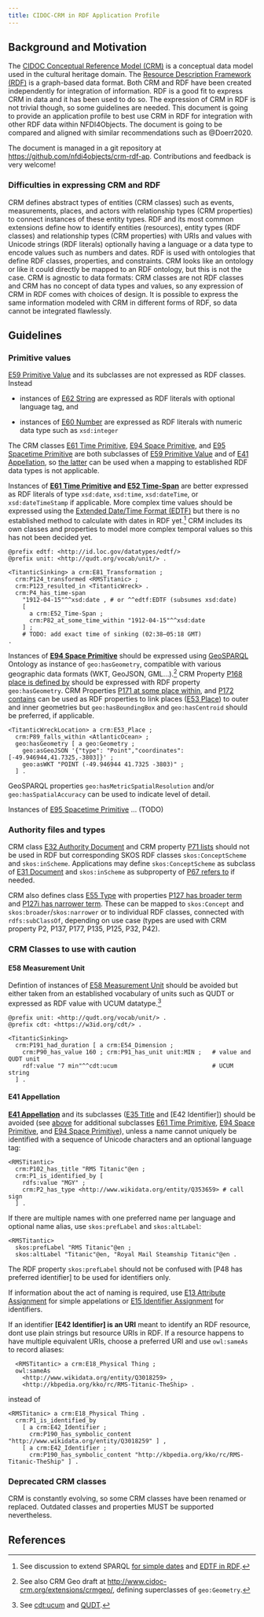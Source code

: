 ```yaml
---
title: CIDOC-CRM in RDF Application Profile
---
```


## Background and Motivation

The [CIDOC Conceptual Reference Model (CRM)](https://www.cidoc-crm.org/) is a conceptual data model used in the cultural heritage domain. The [Resource Description Framework (RDF)](https://www.w3.org/TR/rdf11-concepts/) is a graph-based data format. Both CRM and RDF have been created independently for integration of information. RDF is a good fit to express CRM in data and it has been used to do so. The expression of CRM in RDF is not trivial though, so some guidelines are needed. This document is going to provide an application profile to best use CRM in RDF for integration with other RDF data within NFDI4Objects. The document is going to be compared and aligned with similar recommendations such as @Doerr2020.

The document is managed in a git repository at <https://github.com/nfdi4objects/crm-rdf-ap>. Contributions and feedback is very welcome!

### Difficulties in expressing CRM and RDF

CRM defines abstract types of entities (CRM classes) such as events, measurements, places, and actors with relationship types (CRM properties) to connect instances of these entity types. RDF and its most common extensions define how to identify entities (resources), entity types (RDF classes) and relationship types (CRM properties) with URIs and values with Unicode strings (RDF literals) optionally having a language or a data type to encode values such as numbers and dates. RDF is used with ontologies that define RDF classes, properties, and constraints. CRM looks like an ontology or like it could directly be mapped to an RDF ontology, but this is not the case. CRM is agnostic to data formats: CRM classes are not RDF classes and CRM has no concept of data types and values, so any expression of CRM in RDF comes with choices of design. It is possible to express the same information modeled with CRM in different forms of RDF, so data cannot be integrated flawlessly.

## Guidelines

### Primitive values

[E59 Primitive Value] and its subclasses are not expressed as RDF classes. Instead

- instances of [E62 String](http://www.cidoc-crm.org/cidoc-crm/E62) are expressed as RDF literals with optional language tag, and

- instances of [E60 Number](http://www.cidoc-crm.org/cidoc-crm/E60) are expressed as RDF literals with numeric data type such as `xsd:integer`

The CRM classes [E61 Time Primitive], [E94 Space Primitive], and [E95 Spacetime Primitive] are both subclasses of [E59 Primitive Value] and of [E41 Appellation], so [the latter](#e41-appelation) can be used when a mapping to established RDF data types is not applicable.

Instances of **[E61 Time Primitive] and [E52 Time-Span]** are better expressed as RDF literals of type `xsd:date`, `xsd:time`, `xsd:dateTime`, or `xsd:dateTimeStamp` if applicable. More complex time values should be expressed using the [Extended Date/Time Format (EDTF)](https://www.loc.gov/standards/datetime/) but there is no established method to calculate with dates in RDF yet.^[See discussion to extend SPARQL [for simple dates](https://github.com/w3c/sparql-dev/blob/main/SEP/SEP-0002/sep-0002.md) and [EDTF in RDF](https://periodo.github.io/edtf-ontology/).] CRM includes its own classes and properties to model more complex temporal values so this has not been decided yet.

~~~ttl
@prefix edtf: <http://id.loc.gov/datatypes/edtf/>
@prefix unit: <http://qudt.org/vocab/unit/> .

<TitanticSinking> a crm:E81_Transformation ;
  crm:P124_transformed <RMSTitanic> ;
  crm:P123_resulted_in <TitanticWreck> .
  crm:P4_has_time-span 
    "1912-04-15"^^xsd:date , # or ^^edtf:EDTF (subsumes xsd:date)
    [
      a crm:E52_Time-Span ;
      crm:P82_at_some_time_within "1912-04-15"^^xsd:date          
    ] ;
    # TODO: add exact time of sinking (02:38–05:18 GMT)
.
~~~

Instances of **[E94 Space Primitive]** should be expressed using [GeoSPARQL] Ontology as instance of `geo:hasGeometry`, compatible with various geographic data formats (WKT, GeoJSON, GML...).^[See also CRM Geo draft at <http://www.cidoc-crm.org/extensions/crmgeo/>, defining superclasses of `geo:Geometry`.] CRM Property [P168 place is defined by] should be expressed with RDF property `geo:hasGeometry`. CRM Properties [P171 at some place within], and [P172 contains] can be used as RDF properties to link places ([E53 Place]) to outer and inner geometries but `geo:hasBoundingBox` and `geo:hasCentroid` should be preferred, if applicable.

~~~ttl
<TitanticWreckLocation> a crm:E53_Place ;
  crm:P89_falls_within <AtlanticOcean> ;
  geo:hasGeometry [ a geo:Geometry ;
    geo:asGeoJSON '{"type": "Point","coordinates": [-49.946944,41.7325,-3803]}' ;
    geo:asWKT "POINT (-49.946944 41.7325 -3803)" ;
  ] .
~~~

GeoSPARQL properties `geo:hasMetricSpatialResolution` and/or `geo:hasSpatialAccuracy` can be used to indicate level of detail. 

Instances of [E95 Spacetime Primitive] ... (TODO)

[GeoSPARQL]: https://www.ogc.org/de/publications/standard/geosparql/

[P171 at some place within]: http://www.cidoc-crm.org/cidoc-crm/P171
[P172 contains]: http://www.cidoc-crm.org/cidoc-crm/P172
[P168 place is defined by]: http://www.cidoc-crm.org/cidoc-crm/P168

### Authority files and types

CRM class [E32 Authority Document] and CRM property [P71 lists] should not be used in RDF but corresponding SKOS RDF classes `skos:ConceptScheme` and `skos:inScheme`. Applications may define `skos:ConceptScheme` as subclass of [E31 Document] and `skos:inScheme` as subproperty of [P67 refers to] if needed.

CRM also defines class [E55 Type] with properties [P127 has broader term] and [P127i has narrower term]. These can be mapped to `skos:Concept` and `skos:broader`/`skos:narrower` or to individual RDF classes, connected with `rdfs:subClassOf`, depending on use case (types are used with CRM property P2, P137, P177, P135, P125, P32, P42).

[P127 has broader term]: http://www.cidoc-crm.org/cidoc-crm/P127
[P127i has narrower term]: http://www.cidoc-crm.org/cidoc-crm/P127i_has_narrower_term
[P71 lists]: http://www.cidoc-crm.org/cidoc-crm/P71
[P67 refers to]: http://www.cidoc-crm.org/cidoc-crm/P67

### CRM Classes to use with caution

#### E58 Measurement Unit

Defintion of instances of [E58 Measurement Unit] should be avoided but either taken from an established vocabulary of units such as QUDT or expressed as RDF value with UCUM datatype.^[See [cdt:ucum](https://ci.mines-stetienne.fr/lindt/v4/custom_datatypes#ucum) and [QUDT](https://qudt.org/).]

~~~ttl
@prefix unit: <http://qudt.org/vocab/unit/> .
@prefix cdt: <https://w3id.org/cdt/> .

<TitanticSinking>
  crm:P191_had_duration [ a crm:E54_Dimension ;
    crm:P90_has_value 160 ; crm:P91_has_unit unit:MIN ;   # value and QUDT unit
    rdf:value "7 min"^^cdt:ucum                           # UCUM string
  ] .
~~~

#### E41 Appellation

**[E41 Appellation]** and its subclasses ([E35 Title] and [E42 Identifier]) should be avoided (see [above](#primitive-values) for additional subclasses [E61 Time Primitive], [E94 Space Primitive], and [E94 Space Primitive]), unless a name cannot uniquely be identified with a sequence of Unicode characters and an optional language tag:

~~~ttl
<RMSTitantic>
  crm:P102_has_title "RMS Titanic"@en ;
  crm:P1_is_identified_by [
    rdfs:value "MGY" ; 
    crm:P2_has_type <http://www.wikidata.org/entity/Q353659> # call sign
  ] .
~~~

If there are multiple names with one preferred name per language and optional name alias, use `skos:prefLabel` and `skos:altLabel`:

~~~ttl
<RMSTitantic>
  skos:prefLabel "RMS Titanic"@en ;
  skos:altLabel "Titanic"@en, "Royal Mail Steamship Titanic"@en .
~~~

The RDF property `skos:prefLabel` should not be confused with [P48 has preferred identifier] to be used for identifiers only. 


If information about the act of naming is required, use [E13 Attribute Assignment] for simple appelations or [E15 Identifier Assignment] for identifiers.

If an identifier **[E42 Identifier] is an URI** meant to identify an RDF resource, dont use plain strings but resource URIs in RDF.  If a resource happens to have multiple equivalent URIs, choose a preferred URI and use `owl:sameAs` to record aliases:

~~~ttl
  <RMSTitantic> a crm:E18_Physical Thing ;
  owl:sameAs
    <http://www.wikidata.org/entity/Q3018259> ,
    <http://kbpedia.org/kko/rc/RMS-Titanic-TheShip> .
~~~

instead of 

~~~ttl
<RMSTitanic> a crm:E18_Physical Thing .
  crm:P1_is_identified_by
    [ a crm:E42_Identifier ;
      crm:P190_has_symbolic_content "http://www.wikidata.org/entity/Q3018259" ] ,
    [ a crm:E42_Identifier ;
      crm:P190_has_symbolic_content "http://kbpedia.org/kko/rc/RMS-Titanic-TheShip" ] .
~~~

### Deprecated CRM classes

CRM is constantly evolving, so some CRM classes have been renamed or replaced. Outdated classes and properties MUST be supported nevertheless.

## References

::: {#refs}
:::

[E13 Attribute Assignment]: http://www.cidoc-crm.org/cidoc-crm/E13
[E15 Identifier Assignment]: http://www.cidoc-crm.org/cidoc-crm/E15
[E31 Document]: http://www.cidoc-crm.org/cidoc-crm/E31
[E32 Authority Document]: http://www.cidoc-crm.org/cidoc-crm/E32
[E35 Title]: http://www.cidoc-crm.org/cidoc-crm/E35
[E55 Identifier]: http://www.cidoc-crm.org/cidoc-crm/E42
[E55 Type]: http://www.cidoc-crm.org/cidoc-crm/E55
[E58 Measurement Unit]: http://www.cidoc-crm.org/cidoc-crm/E58
[E52 Time-Span]: http://www.cidoc-crm.org/cidoc-crm/E52
[E53 Place]: http://www.cidoc-crm.org/cidoc-crm/E53
[E41 Appellation]: http://www.cidoc-crm.org/cidoc-crm/E41
[E59 Primitive Value]: http://www.cidoc-crm.org/cidoc-crm/E59
[E61 Time Primitive]: http://www.cidoc-crm.org/cidoc-crm/E61
[E94 Space Primitive]: http://www.cidoc-crm.org/cidoc-crm/E94
[E95 Spacetime Primitive]: http://www.cidoc-crm.org/cidoc-crm/E95

